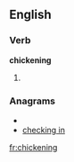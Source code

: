 ==English==
===Verb===
'''chickening'''
# {{present participle of|[[chicken]]}}

===Anagrams===
* {{alphagram|cceghiiknn}}
* [[checking in#English|checking in]]

[[fr:chickening]]
